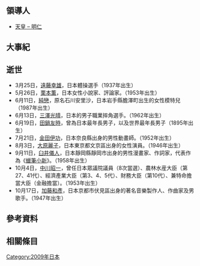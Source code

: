 {{Unreferenced|time=2019-01-31T15:17:35+00:00}}
{{JapanYearTOC|2009}}
{{C21YearInTopic|2009年}}

== 領導人 ==
* [[明仁|天皇 – 明仁]]

== 大事紀 ==

== 逝世 ==
* 3月25日，[[遠藤幸雄|遠藤幸雄]]，日本體操選手（1937年出生）
* 5月26日，[[栗本薫|栗本薫]]，日本女性小說家、評論家。（1953年出生）
* 6月11日，[[純戀|純戀]]，原名石川安里沙，日本岩手縣膽澤町出生的女性模特兒（1987年出生）
* 6月13日，[[三澤光晴|三澤光晴]]，日本的男子職業摔角選手。（1962年出生）
* 6月19日，[[田鍋友時|田鍋友時]]，曾為日本最年長男子，以及世界最年長男子（1895年出生）
* 7月21日，[[金田伊功|金田伊功]]，日本奈良縣出身的男性動畫師。（1952年出生）
* 8月3日，[[大原麗子|大原麗子]]，日本東京都文京區出身的女性演員。（1946年出生）
* 9月11日，[[臼井儀人|臼井儀人]]，日本靜岡縣靜岡市出身的男性漫畫家、作詞家，代表作為《[[蠟筆小新|蠟筆小新]]》。（1958年出生）
* 10月4日，[[中川昭一|中川昭一]]，曾任日本眾議院議員（8次當選）、農林水産大臣（第27、41代）、經濟產業大臣（第3、4、5代）、財務大臣（第10代）、兼特命擔當大臣（金融擔當）。（1953年出生）
* 10月17日，[[加藤和彥|加藤和彥]]，日本京都市伏見區出身的著名音樂製作人、作曲家及男歌手。（1947年出生）

== 參考資料 ==
{{Reflist}}

== 相關條目 ==

[[Category:2009年日本|Category:2009年日本]]